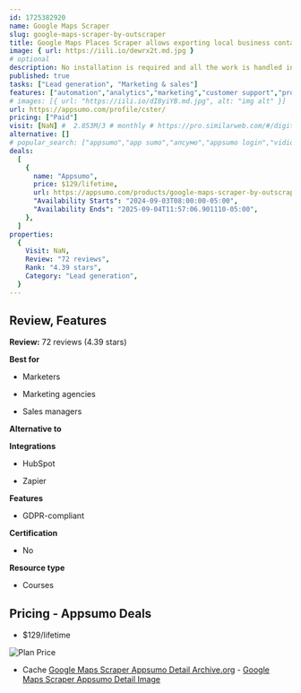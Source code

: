 ```yaml
---
id: 1725382920
name: Google Maps Scraper
slug: google-maps-scraper-by-outscraper
title: Google Maps Places Scraper allows exporting local business contacts from Google Maps into a new file
image: { url: https://iili.io/dewrx2t.md.jpg }
# optional
description: No installation is required and all the work is handled in the cloud which keeps your IP saveWorks for all the countries where Google Maps worksUse advanced filters to scrape businesses by their rating, status, and postal codes
published: true
tasks: ["Lead generation", "Marketing & sales"]
features: ["automation","analytics","marketing","customer support","project","workflow","lead","ads"]
# images: [{ url: "https://iili.io/dI8yiYB.md.jpg", alt: "img alt" }]
url: https://appsumo.com/profile/cster/
pricing: ["Paid"]
visit: [NaN] #  2.853M/3 # monthly # https://pro.similarweb.com/#/digitalsuite/websiteanalysis/home
alternative: []
# popular_search: ["appsumo","app sumo","апсумо","appsumo login","vidiq alternatifi","appsumo","app sumo","sendfox","tidycal","appsumo login"]
deals:
  [
    {
      name: "Appsumo",
      price: $129/lifetime,
      url: https://appsumo.com/products/google-maps-scraper-by-outscraper/,
      "Availability Starts": "2024-09-03T08:00:00-05:00",
      "Availability Ends": "2025-09-04T11:57:06.901110-05:00",
    },
  ]
properties:
  {
    Visit: NaN,
    Review: "72 reviews",
    Rank: "4.39 stars",
    Category: "Lead generation",
  }
---
```


## Review, Features

**Review:** 72 reviews (4.39 stars)

**Best for**

- Marketers

- Marketing agencies

- Sales managers

**Alternative to**



**Integrations**

- HubSpot

- Zapier

**Features**

- GDPR-compliant

**Certification**

- No

**Resource type**

- Courses

## Pricing - Appsumo Deals

- $129/lifetime

<Img src="https://iili.io/dk763Ku.png" alt="Plan Price" />

- Cache [Google Maps Scraper Appsumo Detail Archive.org](https://web.archive.org/web/*/https://appsumo.com/products/google-maps-scraper-by-outscraper/) - [Google Maps Scraper Appsumo Detail Image](https://iili.io/dk76U0u.png)

